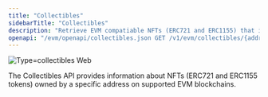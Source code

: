 ```yaml
---
title: "Collectibles"
sidebarTitle: "Collectibles"
description: "Retrieve EVM compatiable NFTs (ERC721 and ERC1155) that include token identifiers, token standard, chain information, balance, and basic token attributes."
openapi: "/evm/openapi/collectibles.json GET /v1/evm/collectibles/{address}"
---
```



![Type=collectibles Web](/images/type=collectibles.webp)

The Collectibles API provides information about NFTs (ERC721 and ERC1155 tokens) owned by a specific address on supported EVM blockchains.

<SupportedChains endpoint="collectibles" />